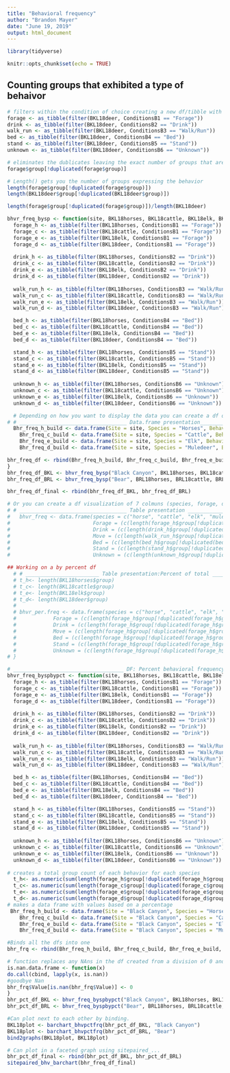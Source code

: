 ---
title: "Behavioral frequency"
author: "Brandon Mayer"
date: "June 19, 2019"
output: html_document
---
```{r}
library(tidyverse)

```
```{r setup, include=FALSE}
knitr::opts_chunk$set(echo = TRUE)
```

## Counting groups that exhibited a type of behaivor
```{r}
# filters within the condition of choice creating a new df/tibble with only the forage present
forage <- as_tibble(filter(BKL18deer, ConditionsB1 == "Forage"))
drink <- as_tibble(filter(BKL18deer, ConditionsB2 == "Drink"))
walk_run <- as_tibble(filter(BKL18deer, ConditionsB3 == "Walk/Run"))
bed <- as_tibble(filter(BKL18deer, ConditionsB4 == "Bed"))
stand <- as_tibble(filter(BKL18deer, ConditionsB5 == "Stand"))
unknown <- as_tibble(filter(BKL18deer, ConditionsB6 == "Unknown"))

# eliminates the dublicates leaving the exact number of groups that are expressing the behavior
forage$group[!duplicated(forage$group)]

# Length() gets you the number of groups expressing the behavior
length(forage$group[!duplicated(forage$group)])
length(BKL18deer$group[!duplicated(BKL18deer$group)])

length(forage$group[!duplicated(forage$group)])/length(BKL18deer)

```

```{r}
bhvr_freq_bysp <- function(site, BKL18horses, BKL18cattle, BKL18elk, BKL18deer) {
  forage_h <- as_tibble(filter(BKL18horses, ConditionsB1 == "Forage"))
  forage_c <- as_tibble(filter(BKL18cattle, ConditionsB1 == "Forage"))
  forage_e <- as_tibble(filter(BKL18elk, ConditionsB1 == "Forage"))
  forage_d <- as_tibble(filter(BKL18deer, ConditionsB1 == "Forage"))
  
  drink_h <- as_tibble(filter(BKL18horses, ConditionsB2 == "Drink"))
  drink_c <- as_tibble(filter(BKL18cattle, ConditionsB2 == "Drink"))
  drink_e <- as_tibble(filter(BKL18elk, ConditionsB2 == "Drink"))
  drink_d <- as_tibble(filter(BKL18deer, ConditionsB2 == "Drink"))
  
  walk_run_h <- as_tibble(filter(BKL18horses, ConditionsB3 == "Walk/Run"))
  walk_run_c <- as_tibble(filter(BKL18cattle, ConditionsB3 == "Walk/Run"))
  walk_run_e <- as_tibble(filter(BKL18elk, ConditionsB3 == "Walk/Run"))
  walk_run_d <- as_tibble(filter(BKL18deer, ConditionsB3 == "Walk/Run"))

  bed_h <- as_tibble(filter(BKL18horses, ConditionsB4 == "Bed"))
  bed_c <- as_tibble(filter(BKL18cattle, ConditionsB4 == "Bed"))
  bed_e <- as_tibble(filter(BKL18elk, ConditionsB4 == "Bed"))
  bed_d <- as_tibble(filter(BKL18deer, ConditionsB4 == "Bed"))

  stand_h <- as_tibble(filter(BKL18horses, ConditionsB5 == "Stand"))
  stand_c <- as_tibble(filter(BKL18cattle, ConditionsB5 == "Stand"))
  stand_e <- as_tibble(filter(BKL18elk, ConditionsB5 == "Stand"))
  stand_d <- as_tibble(filter(BKL18deer, ConditionsB5 == "Stand"))
  
  unknown_h <- as_tibble(filter(BKL18horses, ConditionsB6 == "Unknown"))
  unknown_c <- as_tibble(filter(BKL18cattle, ConditionsB6 == "Unknown"))
  unknown_e <- as_tibble(filter(BKL18elk, ConditionsB6 == "Unknown"))
  unknown_d <- as_tibble(filter(BKL18deer, ConditionsB6 == "Unknown"))

  # Depending on how you want to display the data you can create a df of 4 columns (site,species,behavior, value) which works well with ggplot 
# # ___________________________________ Data.frame presentation___________________________________________
  Bhr_freq_h_build <- data.frame(Site = site, Species = "Horses", Behavior = c("Forage", "Drinking", "Movement", "Bedding", "standing", "Unknown"), Value = (c(length(forage_h$group[!duplicated(forage_h$group)]), length(drink_h$group[!duplicated(drink_h$group)]),length(walk_run_h$group[!duplicated(walk_run_h$group)]),length(bed_h$group[!duplicated(bed_h$group)]),length(stand_h$group[!duplicated(stand_h$group)]),length(unknown_h$group[!duplicated(unknown_h$group)]))))
    Bhr_freq_c_build <- data.frame(Site = site, Species = "Cattle", Behavior = c("Forage", "Drinking", "Movement", "Bedding", "standing", "Unknown"), Value = (c(length(forage_c$group[!duplicated(forage_c$group)]), length(drink_c$group[!duplicated(drink_c$group)]),length(walk_run_c$group[!duplicated(walk_run_c$group)]),length(bed_c$group[!duplicated(bed_c$group)]),length(stand_c$group[!duplicated(stand_c$group)]),length(unknown_c$group[!duplicated(unknown_c$group)]))))
    Bhr_freq_e_build <- data.frame(Site = site, Species = "Elk", Behavior = c("Forage", "Drinking", "Movement", "Bedding", "standing", "Unknown"), Value = (c(length(forage_e$group[!duplicated(forage_e$group)]), length(drink_e$group[!duplicated(drink_e$group)]),length(walk_run_e$group[!duplicated(walk_run_e$group)]),length(bed_e$group[!duplicated(bed_e$group)]),length(stand_e$group[!duplicated(stand_e$group)]),length(unknown_e$group[!duplicated(unknown_e$group)]))))
    Bhr_freq_d_build <- data.frame(Site = site, Species = "Muledeer", Behavior = c("Forage", "Drinking", "Movement", "Bedding", "standing", "Unknown"), Value = (c(length(forage_d$group[!duplicated(forage_d$group)]), length(drink_d$group[!duplicated(drink_d$group)]),length(walk_run_d$group[!duplicated(walk_run_d$group)]),length(bed_d$group[!duplicated(bed_d$group)]),length(stand_d$group[!duplicated(stand_d$group)]),length(unknown_d$group[!duplicated(unknown_d$group)]))))

bhr_freq_df <- rbind(Bhr_freq_h_build, Bhr_freq_c_build, Bhr_freq_e_build, Bhr_freq_d_build)
}
bhr_freq_df_BKL <- bhvr_freq_bysp("Black Canyon", BKL18horses, BKL18cattle, BKL18elk, BKL18deer) 
bhr_freq_df_BRL <- bhvr_freq_bysp("Bear", BRL18horses, BRL18cattle, BRL18elk, BRL18deer) 

bhr_freq_df_final <- rbind(bhr_freq_df_BKL, bhr_freq_df_BRL)

# Or you can create a df visualization of 7 colmuns (species, forage, drink,...)
# # ___________________________________ Table presentation _______________________________________________
#   bhvr_freq <- data.frame(species = c("horse", "cattle", "elk", "muledeer"), 
#                           Forage = (c(length(forage_h$group[!duplicated(forage_h$group)]), length(forage_c$group[!duplicated(forage_c$group)]), length(forage_e$group[!duplicated(forage_e$group)]), length(forage_d$group[!duplicated(forage_d$group)]))),
#                           Drink = (c(length(drink_h$group[!duplicated(drink_h$group)]), length(drink_c$group[!duplicated(drink_c$group)]), length(drink_e$group[!duplicated(drink_e$group)]), length(drink_d$group[!duplicated(drink_d$group)]))),
#                           Move = (c(length(walk_run_h$group[!duplicated(walk_run_h$group)]), length(walk_run_c$group[!duplicated(walk_run_c$group)]), length(walk_run_e$group[!duplicated(walk_run_e$group)]), length(walk_run_d$group[!duplicated(walk_run_d$group)]))),
#                           Bed = (c(length(bed_h$group[!duplicated(bed_h$group)]), length(bed_c$group[!duplicated(bed_c$group)]), length(bed_e$group[!duplicated(bed_e$group)]), length(bed_d$group[!duplicated(bed_d$group)]))),
#                           Stand = (c(length(stand_h$group[!duplicated(stand_h$group)]), length(stand_c$group[!duplicated(stand_c$group)]), length(stand_e$group[!duplicated(stand_e$group)]), length(stand_d$group[!duplicated(stand_d$group)]))),
#                           Unknown = (c(length(unknown_h$group[!duplicated(unknown_h$group)]), length(unknown_c$group[!duplicated(unknown_c$group)]), length(unknown_e$group[!duplicated(unknown_e$group)]), length(unknown_d$group[!duplicated(unknown_d$group)]))))

## Working on a by percent df
  # # ________________________ Table presentation:Percent of total _________________________________
  # t_h<- length(BKL18horses$group)
  # t_c<- length(BKL18cattle$group)
  # t_e<- length(BKL18elk$group)
  # t_d<- length(BKL18deer$group)
  # 
  # bhvr_per.freq <- data.frame(species = c("horse", "cattle", "elk", "muledeer"), 
  #            Forage = (c(length(forage_h$group[!duplicated(forage_h$group)]/t_h), length(forage_c$group[!duplicated(forage_c$group)]/t_c), length(forage_e$group[!duplicated(forage_e$group)]/t_e), length(forage_d$group[!duplicated(forage_d$group)]/t_d))),
  #            Drink = (c(length(forage_h$group[!duplicated(forage_h$group)]/t_h), length(forage_c$group[!duplicated(forage_c$group)]/t_c), length(forage_e$group[!duplicated(forage_e$group)]/t_e), length(forage_d$group[!duplicated(forage_d$group)]/t_d))),
  #            Move = (c(length(forage_h$group[!duplicated(forage_h$group)]/t_h), length(forage_c$group[!duplicated(forage_c$group)]/t_c), length(forage_e$group[!duplicated(forage_e$group)]/t_e), length(forage_d$group[!duplicated(forage_d$group)]/t_d))),
  #            Bed = (c(length(forage_h$group[!duplicated(forage_h$group)]/t_h), length(forage_c$group[!duplicated(forage_c$group)]/t_c), length(forage_e$group[!duplicated(forage_e$group)]/t_e), length(forage_d$group[!duplicated(forage_d$group)]/t_d))),
  #            Stand = (c(length(forage_h$group[!duplicated(forage_h$group)]/t_h), length(forage_c$group[!duplicated(forage_c$group)]/t_c), length(forage_e$group[!duplicated(forage_e$group)]/t_e), length(forage_d$group[!duplicated(forage_d$group)]/t_d))),
  #            Unknown = (c(length(forage_h$group[!duplicated(forage_h$group)]/t_h), length(forage_c$group[!duplicated(forage_c$group)]/t_c), length(forage_e$group[!duplicated(forage_e$group)]/t_e), length(forage_d$group[!duplicated(forage_d$group)]/t_d))))
# }

# ____________________________________ DF: Percent behavioral frequency ________________________________
bhvr_freq_byspbypct <- function(site, BKL18horses, BKL18cattle, BKL18elk, BKL18deer) {
  forage_h <- as_tibble(filter(BKL18horses, ConditionsB1 == "Forage"))
  forage_c <- as_tibble(filter(BKL18cattle, ConditionsB1 == "Forage"))
  forage_e <- as_tibble(filter(BKL18elk, ConditionsB1 == "Forage"))
  forage_d <- as_tibble(filter(BKL18deer, ConditionsB1 == "Forage"))
  
  drink_h <- as_tibble(filter(BKL18horses, ConditionsB2 == "Drink"))
  drink_c <- as_tibble(filter(BKL18cattle, ConditionsB2 == "Drink"))
  drink_e <- as_tibble(filter(BKL18elk, ConditionsB2 == "Drink"))
  drink_d <- as_tibble(filter(BKL18deer, ConditionsB2 == "Drink"))
  
  walk_run_h <- as_tibble(filter(BKL18horses, ConditionsB3 == "Walk/Run"))
  walk_run_c <- as_tibble(filter(BKL18cattle, ConditionsB3 == "Walk/Run"))
  walk_run_e <- as_tibble(filter(BKL18elk, ConditionsB3 == "Walk/Run"))
  walk_run_d <- as_tibble(filter(BKL18deer, ConditionsB3 == "Walk/Run"))

  bed_h <- as_tibble(filter(BKL18horses, ConditionsB4 == "Bed"))
  bed_c <- as_tibble(filter(BKL18cattle, ConditionsB4 == "Bed"))
  bed_e <- as_tibble(filter(BKL18elk, ConditionsB4 == "Bed"))
  bed_d <- as_tibble(filter(BKL18deer, ConditionsB4 == "Bed"))

  stand_h <- as_tibble(filter(BKL18horses, ConditionsB5 == "Stand"))
  stand_c <- as_tibble(filter(BKL18cattle, ConditionsB5 == "Stand"))
  stand_e <- as_tibble(filter(BKL18elk, ConditionsB5 == "Stand"))
  stand_d <- as_tibble(filter(BKL18deer, ConditionsB5 == "Stand"))
  
  unknown_h <- as_tibble(filter(BKL18horses, ConditionsB6 == "Unknown"))
  unknown_c <- as_tibble(filter(BKL18cattle, ConditionsB6 == "Unknown"))
  unknown_e <- as_tibble(filter(BKL18elk, ConditionsB6 == "Unknown"))
  unknown_d <- as_tibble(filter(BKL18deer, ConditionsB6 == "Unknown"))
  
# creates a total group count of each behavior for each species
  t_h<- as.numeric(sum(length(forage_h$group[!duplicated(forage_h$group)]), length(drink_h$group[!duplicated(drink_h$group)]), length(walk_run_h$group[!duplicated(walk_run_h$group)]), length(bed_h$group[!duplicated(bed_h$group)]), length(stand_h$group[!duplicated(stand_h$group)]), length(unknown_h$group[!duplicated(unknown_h$group)]))) 
  t_c<- as.numeric(sum(length(forage_c$group[!duplicated(forage_c$group)]), length(drink_c$group[!duplicated(drink_c$group)]), length(walk_run_c$group[!duplicated(walk_run_c$group)]), length(bed_c$group[!duplicated(bed_c$group)]), length(stand_c$group[!duplicated(stand_c$group)]), length(unknown_c$group[!duplicated(unknown_c$group)])))
  t_e<- as.numeric(sum(length(forage_e$group[!duplicated(forage_e$group)]), length(drink_e$group[!duplicated(drink_e$group)]), length(walk_run_e$group[!duplicated(walk_run_e$group)]), length(bed_e$group[!duplicated(bed_e$group)]), length(stand_e$group[!duplicated(stand_e$group)]), length(unknown_e$group[!duplicated(unknown_e$group)])))
  t_d<- as.numeric(sum(length(forage_d$group[!duplicated(forage_d$group)]), length(drink_d$group[!duplicated(drink_d$group)]), length(walk_run_d$group[!duplicated(walk_run_d$group)]), length(bed_d$group[!duplicated(bed_d$group)]), length(stand_d$group[!duplicated(stand_d$group)]), length(unknown_d$group[!duplicated(unknown_d$group)])))  
# makes a data frame with values based on a percentage
 Bhr_freq_h_build <- data.frame(Site = "Black Canyon", Species = "Horses", Behavior = c("Forage", "Drinking", "Movement", "Bedding", "standing", "Unknown"), Value = (c((length(forage_h$group[!duplicated(forage_h$group)])/t_h), (length(drink_h$group[!duplicated(drink_h$group)])/t_h),(length(walk_run_h$group[!duplicated(walk_run_h$group)])/t_h),(length(bed_h$group[!duplicated(bed_h$group)])/t_h),(length(stand_h$group[!duplicated(stand_h$group)])/t_h),(length(unknown_h$group[!duplicated(unknown_h$group)])/t_h))))
    Bhr_freq_c_build <- data.frame(Site = "Black Canyon", Species = "Cattle", Behavior = c("Forage", "Drinking", "Movement", "Bedding", "standing", "Unknown"), Value = (c((length(forage_c$group[!duplicated(forage_c$group)])/t_c), (length(drink_c$group[!duplicated(drink_c$group)])/t_c),(length(walk_run_c$group[!duplicated(walk_run_c$group)])/t_c),(length(bed_c$group[!duplicated(bed_c$group)])/t_c),(length(stand_c$group[!duplicated(stand_c$group)])/t_c),(length(unknown_c$group[!duplicated(unknown_c$group)])/t_c))))
    Bhr_freq_e_build <- data.frame(Site = "Black Canyon", Species = "Elk", Behavior = c("Forage", "Drinking", "Movement", "Bedding", "standing", "Unknown"), Value = (c((length(forage_e$group[!duplicated(forage_e$group)])/t_e), (length(drink_e$group[!duplicated(drink_e$group)])/t_e),(length(walk_run_e$group[!duplicated(walk_run_e$group)])/t_e),(length(bed_e$group[!duplicated(bed_e$group)])/t_e),(length(stand_e$group[!duplicated(stand_e$group)])/t_e),(length(unknown_e$group[!duplicated(unknown_e$group)])/t_e))))
    Bhr_freq_d_build <- data.frame(Site = "Black Canyon", Species = "Muledeer", Behavior = c("Forage", "Drinking", "Movement", "Bedding", "standing", "Unknown"), Value = (c((length(forage_d$group[!duplicated(forage_d$group)])/t_d), (length(drink_d$group[!duplicated(drink_d$group)])/t_d),(length(walk_run_d$group[!duplicated(walk_run_d$group)])/t_d),(length(bed_d$group[!duplicated(bed_d$group)])/t_d),(length(stand_d$group[!duplicated(stand_d$group)])/t_d),(length(unknown_d$group[!duplicated(unknown_d$group)])/t_d))))

#Binds all the dfs into one 
bhr_frq <- rbind(Bhr_freq_h_build, Bhr_freq_c_build, Bhr_freq_e_build, Bhr_freq_d_build)

# function replaces any NAns in the df created from a division of 0 and 0 (looking at the cattle....)
is.nan.data.frame <- function(x)
do.call(cbind, lapply(x, is.nan))
#goodbye Nan
bhr_frq$Value[is.nan(bhr_frq$Value)] <- 0
}
bhr_pct_df_BKL <- bhvr_freq_byspbypct("Black Canyon", BKL18horses, BKL18cattle, BKL18elk, BKL18deer) 
bhr_pct_df_BRL <- bhvr_freq_byspbypct("Bear", BRL18horses, BRL18cattle, BRL18elk, BRL18deer) 

#Can plot next to each other by binding. 
BKL18plot <- barchart_bhvpctfrq(bhr_pct_df_BKL, "Black Canyon")
BKL18plot <- barchart_bhvpctfrq(bhr_pct_df_BRL, "Bear")
bind2graphs(BKL18plot, BKL18plot)
```
```{r}
# Can plot in a faceted graph using sitepaired_... 
bhr_pct_df_final <- rbind(bhr_pct_df_BKL, bhr_pct_df_BRL)
sitepaired_bhv_barchart(bhr_freq_df_final)
```